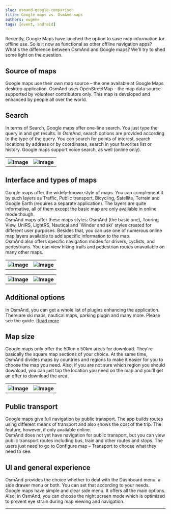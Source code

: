 ```yaml
---
slug: osmand-google-comparison
title: Google maps vs. OsmAnd maps
authors: eugene
tags: [event, android]
---
```


Recently, Google Maps have lauched the option to save map information for offline use. So is it now as functional as other offline navigation apps? What's the difference between OsmAnd and Google maps? We'll try to shed some light on the question.

<!--truncate-->

## Source of maps

Google maps use their own map source – the one available at Google Maps desktop application. OsmAnd uses OpenStreetMap &#8211; the map data source supported by volunteer contributors only. This map is developed and enhanced by people all over the world.  

## Search

In terms of Search, Google maps offer one-line search. You just type the query in and get results. In OsmAnd, search options are provided according to the type of the query. You can search for points of interest, search locations by address or by coordinates, search in your favorites list or history. Google maps support voice search, as well (online only).  

<table class="blogimage">
  <tr>
    <th><img src={require('./blog_offline_1.jpg').default} alt="Image"/></th>
    <th><img src={require('./blog_offline_2.jpg').default} alt="Image"/></th>
  </tr>
</table> 

## Interface and types of maps

Google maps offer the widely-known style of maps. You can complement it by such layers as Traffic, Public transport, Bicycling, Satellite, Terrain and Google Earth (requires a separate application). The layers are quite informative, all of them except the basic map are only available in online mode though.  
OsmAnd maps offer these maps styles: OsmAnd (the basic one), Touring View,  UniRS, LightRS, Nautical and 'Winder and ski' styles created for different user purposes. Besides that, you can use one of numerous online map layers available to add specific information to the map.  
OsmAnd also offers specific navigation modes for drivers, cyclists, and pedestrians. You can view hiking trails and pedestrian routes unavailable on many other maps.  

<table class="blogimage">
  <tr>
    <th><img src={require('./blog_offline_3.jpg').default} alt="Image"/></th>
    <th><img src={require('./blog_offline_4.jpg').default} alt="Image"/></th>
  </tr>
</table> 

<table class="blogimage">
  <tr>
    <th><img src={require('./blog_offline_5.jpg').default} alt="Image"/></th>
    <th><img src={require('./blog_offline_7.jpg').default} alt="Image"/></th>
  </tr>
</table> 

## Additional options

In OsmAnd, you can get a whole list of plugins enhancing the application. There are ski maps, nautical maps, parking plugin and many more. Please see the guide. <a href="http://osmand.net/features">Read more</a>  

## Map size

Google maps only offer the 50km x 50km areas for download. They're basically the square map sections of your choice. At the same time, OsmAnd divides maps by countries and regions to make it easier for you to choose the map you need. Also, if you are not sure which region you should download, you can just tap the location you need on the map and you'll get an offer to download the area.  

<table class="blogimage">
  <tr>
    <th><img src={require('./blog_offline_8.jpg').default} alt="Image"/></th>
    <th><img src={require('./blog_offline_9.jpg').default} alt="Image"/></th>
  </tr>
</table> 

## Public transport

Google maps give full navigation by public transport. The app builds routes using different means of transport and also shows the cost of the trip. The feature, however, if only available online.  
OsmAnd does not yet have navigation for public transport, but you can view public transport routes including bus, train and other routes and stops. The users just need to go to Configure map &#8211; Transport to choose what they need to see.  

## UI and general experience

OsmAnd provides the choice whether to deal with the Dashboard menu, a side drawer menu or both. You can set that according to your needs. Google maps have simple and clear side menu. It offers all the main options. Also, in OsmAnd, you can choose the night screen mode which is optimized to prevent eye strain during map viewing and navigation.  

_________________________________________________

<LinksTelegram/>
<AppleStore/>
<AndroidStore/>